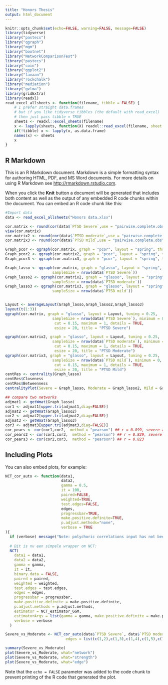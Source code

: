 ```yaml
---
title: "Honors Thesis"
output: html_document
---
```


```r
knitr::opts_chunk$set(echo=FALSE, warning=FALSE, message=FALSE)
library(tidyverse)
library("pastecs")
library("qgraph")
library("mgm")
library("bootnet")
library("NetworkComparisonTest")
library("pastecs")
library("coin") 
library("ggplot2")
library("lavaan")
library("rockchalk")
library("mediation")
library("gvlma")
library(gridExtra)
library(readxl)    
read_excel_allsheets <- function(filename, tibble = FALSE) {
    # I prefer straight data.frames
    # but if you like tidyverse tibbles (the default with read_excel)
    # then just pass tibble = TRUE
    sheets <- readxl::excel_sheets(filename)
    x <- lapply(sheets, function(X) readxl::read_excel(filename, sheet = X))
    if(!tibble) x <- lapply(x, as.data.frame)
    names(x) <- sheets
    x
}
```

## R Markdown

This is an R Markdown document. Markdown is a simple formatting syntax for authoring HTML, PDF, and MS Word documents. For more details on using R Markdown see <http://rmarkdown.rstudio.com>.

When you click the **Knit** button a document will be generated that includes both content as well as the output of any embedded R code chunks within the document. You can embed an R code chunk like this:
```r
#Import data
data <- read_excel_allsheets("Honors data.xlsx")

```
```r
cor.matrix <- round(cor(data$`PTSD Severe`,use = "pairwise.complete.obs"),2)
view(cor.matrix)
cor.matrix2 <- round(cor(data$`PTSD moderate`,use = "pairwise.complete.obs"),2)
cor.matrix3 <- round(cor(data$`PTSD mild`,use = "pairwise.complete.obs"),2)
```
```r
Graph_pcor <- qgraph(cor.matrix, graph = "pcor", layout = "spring", threshold = "bonferroni", sampleSize = nrow (data$`PTSD Severe`),alpha = 0.05)
Graph_pcor2 <- qgraph(cor.matrix2, graph = "pcor", layout = "spring", threshold = "bonferroni",  sampleSize = nrow (data$`PTSD moderate`),alpha = 0.05)
Graph_pcor3 <- qgraph(cor.matrix3, graph = "pcor", layout = "spring", threshold = "bonferroni",  sampleSize = nrow (data$`PTSD mild`),alpha = 0.05)

Graph_lasso <- qgraph(cor.matrix, graph = "glasso", layout = "spring", tuning = 0.25,
                     sampleSize = nrow(data$`PTSD Severe`))
Graph_lasso2 <- qgraph(cor.matrix2, graph = "glasso", layout = "spring", tuning = 0.25,
                     sampleSize = nrow(data$`PTSD moderate`))
Graph_lasso3 <- qgraph(cor.matrix3, graph = "glasso", layout = "spring", tuning = 0.25,
                     sampleSize = nrow(data$`PTSD mild`))


Layout <- averageLayout(Graph_lasso,Graph_lasso2,Graph_lasso3)
layout(t(1:3))
qgraph(cor.matrix, graph = "glasso", layout = Layout, tuning = 0.25,
                     sampleSize = nrow(data$`PTSD Severe`), minimum = 0,
                      cut = 0.15, maximum = 1, details = TRUE,
                      esize = 20, title = "PTSD Severe")

qgraph(cor.matrix2, graph = "glasso", layout = Layout, tuning = 0.25,
                     sampleSize = nrow(data$`PTSD moderate`), minimum = 0,
                      cut = 0.15, maximum = 1, details = TRUE,
                      esize = 20, title = "PTSD Moderate")
qgraph(cor.matrix3, graph = "glasso", layout = Layout, tuning = 0.25,
                     sampleSize = nrow(data$`PTSD mild`), minimum = 0,
                      cut = 0.15, maximum = 1, details = TRUE,
                      esize = 20, title = "PTSD Mild")
centRes <- centrality(Graph_lasso)
centRes$Closeness
centRes$Betweenness
centralityPlot(Severe = Graph_lasso, Moderate = Graph_lasso2, Mild = Graph_lasso3, include = c("Strength","Closeness","Betweenness"))

## compare two networks
adjmat1 <- getWmat(Graph_lasso)
cor1 <- adjmat1[upper.tri(adjmat1,diag=FALSE)]
adjmat2 <- getWmat(Graph_lasso2)
cor2 <- adjmat2[upper.tri(adjmat2,diag=FALSE)]
adjmat3 <- getWmat(Graph_lasso3)
cor3 <- adjmat3[upper.tri(adjmat3,diag=FALSE)]
cor_pears <- cor(cor1,cor2,  method = "pearson") ## r = 0.899, severe and moderate, highly correlated
cor_pears2 <- cor(cor1,cor3,  method = "pearson") ## r = 0.829, severe and mild
cor_pears3 <- cor(cor2,cor3,  method = "pearson") ## r = 0.823

```


## Including Plots

You can also embed plots, for example:

```r
NCT_cor_auto <- function(data1, 
                         data2, 
                         gamma = 0.5, 
                         it = 100, 
                         paired=FALSE, 
                         weighted=TRUE, 
                         test.edges=FALSE, 
                         edges, 
                         progressbar=TRUE,
                         make.positive.definite=TRUE,
                         p.adjust.methods="none",
                         verbose = TRUE
){ 
  if (verbose) message("Note: polychoric correlations input has not been validated.")
  
  # Dit is nu een simpele wrapper om NCT:
  NCT(
    data1 = data1,
    data2 = data2,
    gamma = gamma,
    it = it,
    binary.data = FALSE,
    paired = paired,
    weighted = weighted,
    test.edges = test.edges,
    edges = edges,
    progressbar = progressbar,
    make.positive.definite = make.positive.definite,
    p.adjust.methods = p.adjust.methods,
    estimator = NCT_estimator_GGM,
    estimatorArgs = list(gamma = gamma, make.positive.definite = make.positive.definite, corMethod = "cor_auto"),
    verbose = verbose
  )

Severe_vs_Moderate <- NCT_cor_auto(data$`PTSD Severe`, data$`PTSD moderate`, it=5000, binary.data = FALSE, paired = FALSE, weighted=TRUE, test.edges = TRUE,
                           edges = list(c(1,2),c(1,3),c(1,4),c(1,5),c(1,6),c(1,7),c(1,8),c(1,9),c(1,10),c(1,11),c(1,12),c(1,13),c(1,14),c(1,15),c(1,16),c(1,17),c(2,3),c(2,4),c(2,5),c(2,6),c(2,7),c(2,8), c(2,9),c(2,10),c(2,11),c(2,12),c(2,13),c(2,14),c(2,15),c(2,16),c(2,17),c(3,4),c(3,5),c(3,6),c(3,7),c(3,8),c(3,9),c(3,10),c(3,11),c(3,12),c(3,13),c(3,14),c(3,15),c(3,16),c(3,17),c(4,5),c(4,6),c(4,7),c(4,8),c(4,9),c(4,10),c(4,11),c(4,12),c(4,13),c(4,14),c(4,15),c(4,16),c(4,17),            c(5,6),c(5,7),c(5,8),c(5,9),c(5,10),c(5,11),c51,12),c(5,13),c(5,14),c(5,15),c(5,16),c(5,17),c(6,7),c(6,8),c(6,9),c(6,10),c(6,11),c(6,12),c(6,13),c(6,14),c(6,15),c(6,16),c(6,17),c(7,8),c(7,9),c(7,10),c(7,11),c(7,12),c(7,13),c(7,14),c(7,15),c(7,16),c(7,17),c(8,9),c(8,10),c(8,11),c(8,12),c(8,13),c(8,14),c(8,15),c(8,16),c(8,17),c(9,10),c(9,11),c(9,12),c(9,13),c(9,14),c(9,15),c(9,16),c(9,17),c(10,11),c(10,12),c(10,13),c(10,14),c(10,15),c(10,16),c(10,17),c(11,12),c(11,13),c(11,14),c(11,15),c(11,16),c(11,17),c(12,13),c(12,14),c(12,15),c(12,16),c(12,17),c(13,14),c(13,15),c(13,16),c(13,17),c(14,15),c(14,16),c(14,17),c(15,16),c(15,17),c(16,17),progressbar=TRUE)

summary(Severe_vs_Moderate)
plot(Severe_vs_Moderate, what="network")
plot(Severe_vs_Moderate, what="strength")
plot(Severe_vs_Moderate, what="edge")


```

Note that the `echo = FALSE` parameter was added to the code chunk to prevent printing of the R code that generated the plot.
